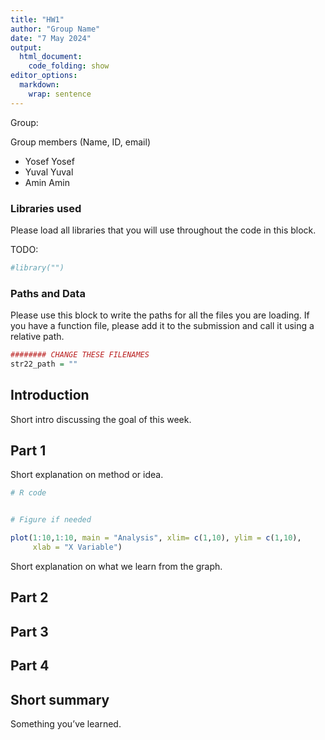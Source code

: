 ```yaml
---
title: "HW1"
author: "Group Name"
date: "7 May 2024"
output:
  html_document:
    code_folding: show
editor_options: 
  markdown: 
    wrap: sentence
---
```


Group:

Group members (Name, ID, email)

 - Yosef Yosef   
 - Yuval Yuval 
 - Amin Amin 


### Libraries used

Please load all libraries that you will use throughout the code in this block.

TODO:
```r

#library("")
```


### Paths and Data

Please use this block to write the paths for all the files you are loading. 
If you have a function file, please add it to the submission and call it using a relative path. 

```r
######## CHANGE THESE FILENAMES
str22_path = ""

```

## Introduction 

Short intro discussing the goal of this week.

## Part 1

Short explanation on method or idea. 


```r

# R code 


# Figure if needed

plot(1:10,1:10, main = "Analysis", xlim= c(1,10), ylim = c(1,10), 
     xlab = "X Variable")


```

Short explanation on what we learn from the graph. 


## Part 2


## Part 3

## Part 4

## Short summary

Something you've learned. 
